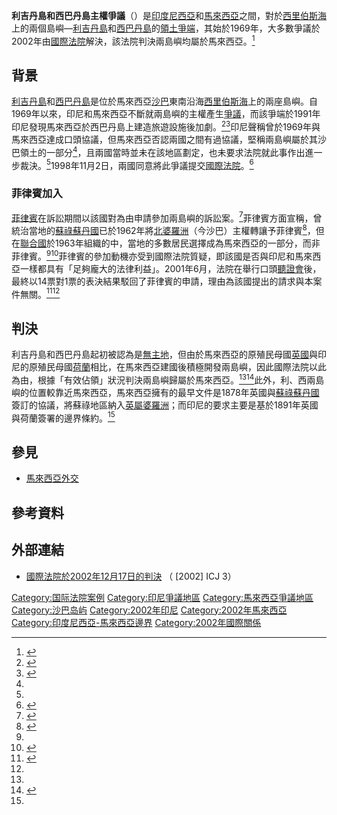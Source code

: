 {{Infobox court case
| name               = 利吉丹島和西巴丹島主權爭議
| court              = [[國際法院|國際法院]]
| imagesize          = 220
| caption            =
| full name          = Sovereignty over Pulau Ligitan and Pulau Sipadan (Indonesia/Malaysia)
| date decided       = 2002年12月17日
| citations          = [http://www.icj-cij.org/docket/files/102/10570.pdf General List No. 102]
| transcripts        = [http://www.icj-cij.org/docket/index.php?p1=3&p2=3&k=df&case=102&code=inma&p3=1&lang=en 書面判決]
| judges             = 吉伯特·吉優姆（Gilbert Guillaume）、[[史久镛|史久镛]]、[[小田滋|小田滋]]、{{tsl|en|Raymond Ranjeva|雷蒙·任傑瓦}}、蓋薩·黑塞格（Géza Herczegh）、{{tsl|en|Carl-August Fleischhauer|卡爾-奧古斯特·弗萊施豪爾}}、{{tsl|en|Abdul Koroma|阿卜杜爾·科羅馬}}、弗拉德倫·斯蒂潘諾維奇·韋雷謝奇（Vladlen Stepanovich Vereshcheti）、{{tsl|en|Rosalyn Higgins|莎琳·希金斯}}、{{tsl|en|Gonzalo Parra-Aranguren|貢薩洛·帕拉-阿朗古倫}}、{{tsl|en|Pieter Kooijmans|皮耶特·科艾曼斯}}、{{tsl|en|Francisco Rezek|佛朗西斯科·任傑克}}、{{tsl|en|Awn Shawkat Al-Khasawneh|奧恩·肖卡特·哈蘇奈}}、{{tsl|en|Thomas Buergenthal|托馬斯·柏根特爾}}、[[纳比勒·阿拉比|纳比勒·阿拉比]]、托馬斯·法蘭克（Thomas Franck，印尼指定的專案法官（''ad hoc''））and {{tsl|en|Christopher Weeramantry|克里斯托弗·威蘭曼特利}}（馬來西亞指定的專案法官）
| prior actions      =
| subsequent actions =
| opinions           = 國際法院根據「有效佔領」將兩座島嶼劃分予馬來西亞（ICJ awarded both islands to Malaysia based on "effective occupation"）
| italic title       = no
}}
'''利吉丹島和西巴丹島主權爭議'''（{{lang-en|Sovereignty over Ligitan and Sipadan Islands (Indonesia v. Malaysia)}}）是[[印度尼西亞|印度尼西亞]]和[[馬來西亞|馬來西亞]]之間，對於[[西里伯斯海|西里伯斯海]]上的兩個島嶼—[[利吉丹島|利吉丹島]]和[[西巴丹島|西巴丹島]]的[[領土爭議|領土爭端]]，其始於1969年，大多數爭議於2002年由[[國際法院|國際法院]]解決，該法院判決兩島嶼均屬於馬來西亞。<ref name="awarded">{{cite web|url=http://www.icj-cij.org/presscom/index.php?pr=343&pt=1&p1=6&p2=1|title=The Court finds that sovereignty over the islands of Ligitan and Sipadan belongs to Malaysia|publisher=[[國際法院|International Court of Justice]]|date=2002-12-17|accessdate=2016-02-07|archiveurl=https://web.archive.org/web/20140409130015/http://www.icj-cij.org/presscom/index.php?pr=343&pt=1&p1=6&p2=1|archivedate=2014-04-09|dead-url=yes|language=en}}</ref>

== 背景 ==
{{Location map many
|Malaysia
| label = 利吉丹島
  | pos = top
  | marksize = 8
  | coordinates = {{Coord|4|10||N|118|53||E}}
| label2 = 西巴丹島
  | pos2 = left
  | mark2size = 8
  | coordinates2 = {{Coord|4|6|52.86|N|118|37|43.52|E|type:isle}}
| width = 300
| float = left
|caption=利吉丹島和西巴丹島在馬來西亞的位置
}}
[[利吉丹島|利吉丹島]]和[[西巴丹島|西巴丹島]]是位於馬來西亞[[沙巴|沙巴]]東南沿海[[西里伯斯海|西里伯斯海]]上的兩座島嶼。自1969年以來，印尼和馬來西亞不斷就兩島嶼的主權產生[[領土糾紛|爭議]]，而該爭端於1991年印尼發現馬來西亞於西巴丹島上建造旅遊設施後加劇。<ref name="facility">{{cite web|url=https://www.dur.ac.uk/ibru/publications/view/?id=209|title=The Territorial Dispute between Indonesia and Malaysia over Pulau Sipadan and Pulau Ligitan in the Celebes Sea: a Study in International Law|author=Renate Haller-Trost|publisher=[[杜倫大學|Durham University]]|year=1995|accessdate=2016-02-07|language=en|archive-date=2016-03-22|archive-url=https://web.archive.org/web/20160322044152/https://www.dur.ac.uk/ibru/publications/view/?id=209|dead-url=no}}</ref><ref name="Rosenne2003">{{cite book|author=Shabtai Rosenne|title=The World Court: What it is and how it Works|url=https://books.google.com/books?id=qLoGGCHESvsC&pg=PA223|year=2003|publisher=United Nations Publications|isbn=978-90-04-13816-2|pages=223–|language=en}}</ref>印尼聲稱曾於1969年與馬來西亞達成口頭協議，但馬來西亞否認兩國之間有過協議，堅稱兩島嶼屬於其沙巴領土的一部分<ref name="facility"/>，且兩國當時並未在該地區劃定{{tsl|en|Maritime boundary|海上邊界}}，也未要求法院就此事作出進一步裁決。<ref name="Rosenne2003"/>1998年11月2日，兩國同意將此爭議提交[[國際法院|國際法院]]。<ref>{{cite web|url=http://www.icj-cij.org/docket/?pr=330&code=inma&p1=3&p2=3&p3=6&case=102&k=df|title=Indonesia and Malaysia jointly bring dispute over islands to the International Court of Justice|publisher=International Court of Justice|date=1998-11-02|accessdate=2016-02-07|archiveurl=https://web.archive.org/web/20160305143826/http://www.icj-cij.org/docket/?pr=330&code=inma&p1=3&p2=3&p3=6&case=102&k=df|archivedate=2016-03-05|dead-url=yes|language=en}}</ref>

=== 菲律賓加入 ===
[[菲律賓|菲律賓]]在訴訟期間以該國對{{tsl|en|North Borneo dispute|北婆羅洲領土爭端|北婆羅洲的主權聲索}}為由申請參加兩島嶼的訴訟案。<ref>{{cite web|url=http://www.icj-cij.org/docket/files/102/7179.pdf|title=Case Concerning Sovereignty over Pulau Ligitan and Pulau Sipadan [Indonesia/Malaysia] (Application for Permission to Intervene by the Government of the Philippines)|publisher=International Court of Justice|date=2001-03-13|accessdate=2016-02-07|format=PDF|language=en|archive-date=2016-02-07|archive-url=https://web.archive.org/web/20160207102423/http://www.icj-cij.org/docket/files/102/7179.pdf|dead-url=no}}</ref>菲律賓方面宣稱，曾統治當地的[[蘇祿蘇丹國|蘇祿蘇丹國]]已於1962年將[[北婆羅洲|北婆羅洲]]（今沙巴）主權轉讓予菲律賓<ref>{{cite web|url=https://www.officialgazette.gov.ph/1962/04/24/cession-and-transfer-of-the-territory-of-north-borneo-by-his-highness-sultan-mohammad-esmail-kiram-sultan-of-sulu-acting-with-the-consent-and-aprroval-of-the-ruma-bechara-in-council-assembled-to/|title=Cession and transfer of the territory of North Borneo by His Highness, Sultan Mohammad Esmail Kiram, Sultan of Sulu, acting with the consent and approval of the Ruma Bechara, in council assembled, to the Republic of the Philippines|publisher=Government of the Philippines|date=1962-04-24|accessdate=2016-02-07|language=en|archive-date=2017-11-11|archive-url=https://web.archive.org/web/20171111120528/http://www.officialgazette.gov.ph/1962/04/24/cession-and-transfer-of-the-territory-of-north-borneo-by-his-highness-sultan-mohammad-esmail-kiram-sultan-of-sulu-acting-with-the-consent-and-aprroval-of-the-ruma-bechara-in-council-assembled-to/|dead-url=no}}</ref>，但在[[聯合國|聯合國]]於1963年組織的{{tsl|en|Cobbold Commission|科博爾德委員會|公民投票}}中，當地的多數居民選擇成為馬來西亞的一部分，而非菲律賓。<ref name="Rosenne2003"/><ref>{{cite web|url=https://treaties.un.org/doc/publication/unts/volume%20750/volume-750-i-10760-english.pdf|title=United Kingdom of Great Britain and Northern Ireland and Federation of Malaya, North Borneo, Sarawak and Singapore (Agreement relating to Malaysia)|publisher=[[United_Nations|United Nations]]|year=1963|accessdate=2015-09-13|archiveurl=https://web.archive.org/web/20150913021746/https://treaties.un.org/doc/publication/unts/volume%20750/volume-750-i-10760-english.pdf|archivedate=2015-09-13|dead-url=yes|format=PDF|language=en}}</ref>菲律賓的參加動機亦受到國際法院質疑，即該國是否與印尼和馬來西亞一樣都具有「足夠龐大的法律利益」。2001年6月，法院在舉行口頭[[聽證會|聽證會]]後，最終以14票對1票的表決結果駁回了菲律賓的申請，理由為該國提出的請求與本案件無關。<ref>{{Cite web|title=国际法院的报告|url=https://www.icj-cij.org/public/files/annual-reports/2001-2002-ch.pdf|accessdate=2020-11-13|author=|date=2002-09-06|format=PDF|work=International Court of Justice|publisher=United Nation|pages=44|language=zh-hans|issn=0251-8503|location=紐約|archive-date=2020-11-13|archive-url=https://web.archive.org/web/20201113154116/https://www.icj-cij.org/public/files/annual-reports/2001-2002-ch.pdf|dead-url=no}}</ref><ref name="Rosenne2003"/>

== 判決 ==
利吉丹島和西巴丹島起初被認為是[[無主地|無主地]]，但由於馬來西亞的原殖民母國[[大英帝國|英國]]與印尼的原殖民母國[[荷蘭帝國|荷蘭]]相比，在馬來西亞建國後積極開發兩島嶼，因此國際法院以此為由，根據「有效佔領」狀況判決兩島嶼歸屬於馬來西亞。<ref name="awarded"/><ref>{{cite web|url=http://www.thejakartapost.com/news/2013/01/30/are-we-losing-more-islands-after-sipadan-ligitan-dispute.html|title=Are we losing more islands after Sipadan-Ligitan dispute?|author=Made Andi Arsana|publisher=[[雅加達郵報|The Jakarta Post]]|date=2013-01-30|accessdate=2016-02-07|language=en|archive-date=2016-02-07|archive-url=https://web.archive.org/web/20160207034229/http://www.thejakartapost.com/news/2013/01/30/are-we-losing-more-islands-after-sipadan-ligitan-dispute.html|dead-url=no}}</ref>此外，利、西兩島嶼的位置較靠近馬來西亞，馬來西亞擁有的最早文件是1878年英國與[[蘇祿蘇丹國|蘇祿蘇丹國]]簽訂的協議，將蘇祿地區納入[[英屬婆羅洲|英屬婆羅洲]]；而印尼的要求主要是基於1891年英國與荷蘭簽署的邊界條約。<ref name="Rosenne2003"/>

== 參見 ==
*[[馬來西亞外交|馬來西亞外交]]

== 參考資料 ==
{{reflist|30em}}

== 外部連結 ==
*[http://www.worldlii.org/int/cases/ICJ/2002/3.html 國際法院於2002年12月17日的判決] {{Wayback|url=http://www.worldlii.org/int/cases/ICJ/2002/3.html |date=20050829220726 }}（ [2002] ICJ 3）


{{亞洲領土爭議}}

[[Category:国际法院案例|Category:国际法院案例]]
[[Category:印尼爭議地區|Category:印尼爭議地區]]
[[Category:馬來西亞爭議地區|Category:馬來西亞爭議地區]]
[[Category:沙巴岛屿|Category:沙巴岛屿]]
[[Category:2002年印尼|Category:2002年印尼]]
[[Category:2002年馬來西亞|Category:2002年馬來西亞]]
[[Category:印度尼西亞-馬來西亞邊界|Category:印度尼西亞-馬來西亞邊界]]
[[Category:2002年國際關係|Category:2002年國際關係]]